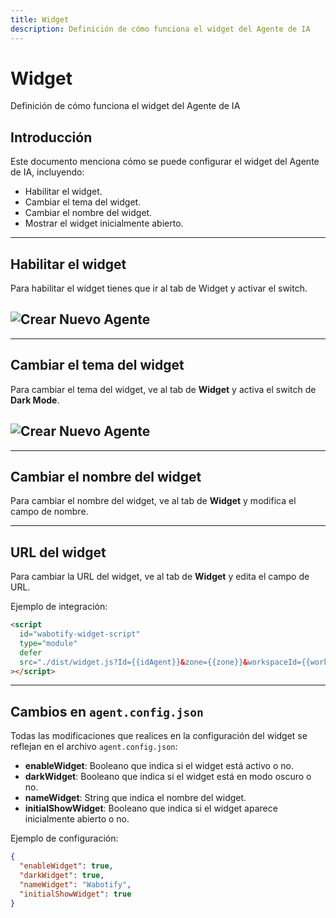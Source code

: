 ```yaml
---
title: Widget
description: Definición de cómo funciona el widget del Agente de IA
---
```


# Widget

Definición de cómo funciona el widget del Agente de IA

## Introducción

Este documento menciona cómo se puede configurar el widget del Agente de IA, incluyendo:

- Habilitar el widget.
- Cambiar el tema del widget.
- Cambiar el nombre del widget.
- Mostrar el widget inicialmente abierto.

---

## Habilitar el widget

Para habilitar el widget tienes que ir al tab de Widget y activar el switch.

## ![Crear Nuevo Agente](../../../assets/agente-ia/widget.avif)

---

## Cambiar el tema del widget

Para cambiar el tema del widget, ve al tab de **Widget** y activa el switch de **Dark Mode**.

## ![Crear Nuevo Agente](../../../assets/agente-ia/widget-2.avif)

---

## Cambiar el nombre del widget

Para cambiar el nombre del widget, ve al tab de **Widget** y modifica el campo de nombre.

---

## URL del widget

Para cambiar la URL del widget, ve al tab de **Widget** y edita el campo de URL.

Ejemplo de integración:

```html
<script
  id="wabotify-widget-script"
  type="module"
  defer
  src="./dist/widget.js?Id={{idAgent}}&zone={{zone}}&workspaceId={{workspaceId}}"
></script>
```

---

## Cambios en `agent.config.json`

Todas las modificaciones que realices en la configuración del widget se reflejan en el archivo `agent.config.json`:

- **enableWidget**: Booleano que indica si el widget está activo o no.
- **darkWidget**: Booleano que indica si el widget está en modo oscuro o no.
- **nameWidget**: String que indica el nombre del widget.
- **initialShowWidget**: Booleano que indica si el widget aparece inicialmente abierto o no.

Ejemplo de configuración:

```json
{
  "enableWidget": true,
  "darkWidget": true,
  "nameWidget": "Wabotify",
  "initialShowWidget": true
}
```
